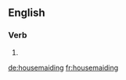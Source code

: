 ==English==

===Verb===
{{head|en}}

# {{present participle of|housemaid|lang=en}}

[[de:housemaiding]]
[[fr:housemaiding]]